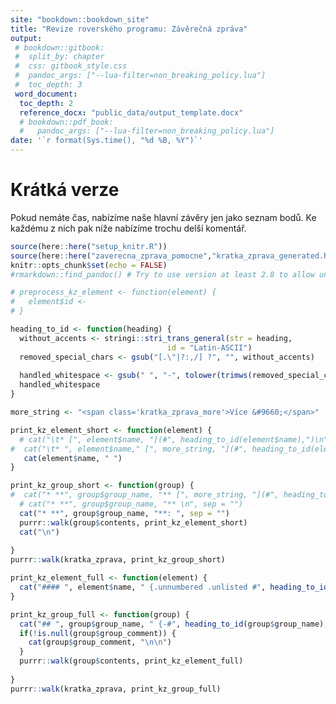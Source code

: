```yaml
---
site: "bookdown::bookdown_site"
title: "Revize roverského programu: Závěrečná zpráva"
output:
 # bookdown::gitbook:
 #  split_by: chapter
 #  css: gitbook_style.css
 #  pandoc_args: ["--lua-filter=non_breaking_policy.lua"]
 #  toc_depth: 3
 word_document:
  toc_depth: 2
  reference_docx: "public_data/output_template.docx"
  # bookdown::pdf_book:
  #   pandoc_args: ["--lua-filter=non_breaking_policy.lua"]
date: '`r format(Sys.time(), "%d %B, %Y")`'
---
```


# Krátká verze {-#kratka}

Pokud nemáte čas, nabízíme naše hlavní závěry jen jako seznam bodů. 
Ke každému z nich pak níže nabízíme trochu delší komentář.

```r
source(here::here("setup_knitr.R"))
source(here::here("zaverecna_zprava_pomocne","kratka_zprava_generated.R"), encoding = "UTF-8")
knitr::opts_chunk$set(echo = FALSE)
#rmarkdown::find_pandoc() # Try to use version at least 2.8 to allow unlisted header elements
```

```r
# preprocess_kz_element <- function(element) {
#   element$id <- 
# }
```


```r
heading_to_id <- function(heading) {
  without_accents <- stringi::stri_trans_general(str = heading, 
                                   id = "Latin-ASCII")
  removed_special_chars <- gsub("[.\"|?:,/] ?", "", without_accents)
  
  handled_whitespace <- gsub(" ", "-", tolower(trimws(removed_special_chars)))
  handled_whitespace
}

more_string <- "<span class='kratka_zprava_more'>Více &#9660;</span>"

print_kz_element_short <- function(element) {
  # cat("\t* [", element$name, "](#", heading_to_id(element$name),")\n", sep = "")
#  cat("\t* ", element$name," [", more_string, "](#", heading_to_id(element$name),")\n", sep = "")
   cat(element$name, " ")
}

print_kz_group_short <- function(group) {
#  cat("* **", group$group_name, "** [", more_string, "](#", heading_to_id(group$group_name),")\n", sep = "")
  # cat("* **", group$group_name, "** \n", sep = "")
  cat("* **", group$group_name, "**: ", sep = "")
  purrr::walk(group$contents, print_kz_element_short)
  cat("\n")
  
}
purrr::walk(kratka_zprava, print_kz_group_short)
```

```r
print_kz_element_full <- function(element) {
  cat("#### ", element$name, " {.unnumbered .unlisted #", heading_to_id(element$name), "}\n\n", element$text, "\n\n", sep = "")
}

print_kz_group_full <- function(group) {
  cat("## ", group$group_name, " {-#", heading_to_id(group$group_name), "}\n\n", sep = "")
  if(!is.null(group$group_comment)) {
    cat(group$group_comment, "\n\n")
  }
  purrr::walk(group$contents, print_kz_element_full)
  
}
purrr::walk(kratka_zprava, print_kz_group_full)
```

